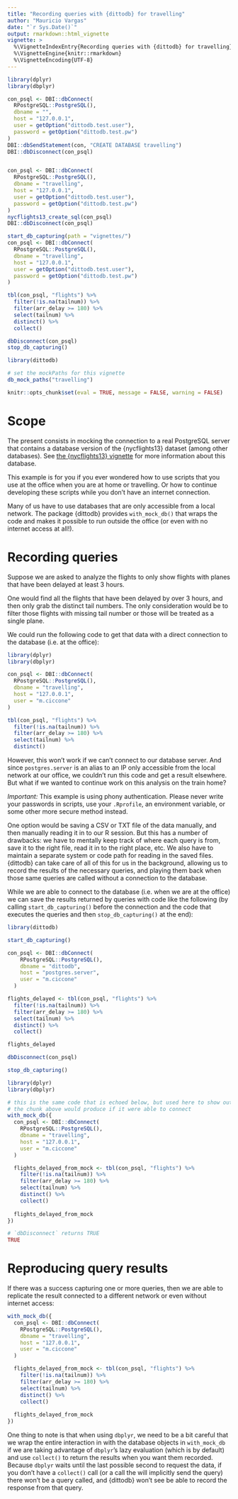 ```yaml
---
title: "Recording queries with {dittodb} for travelling"
author: "Mauricio Vargas"
date: "`r Sys.Date()`"
output: rmarkdown::html_vignette
vignette: >
  %\VignetteIndexEntry{Recording queries with {dittodb} for travelling}
  %\VignetteEngine{knitr::rmarkdown}
  %\VignetteEncoding{UTF-8}
---
```


```r
library(dplyr)
library(dbplyr)

con_psql <- DBI::dbConnect(
  RPostgreSQL::PostgreSQL(),
  dbname = "",
  host = "127.0.0.1",
  user = getOption("dittodb.test.user"),
  password = getOption("dittodb.test.pw")
)
DBI::dbSendStatement(con, "CREATE DATABASE travelling")
DBI::dbDisconnect(con_psql)


con_psql <- DBI::dbConnect(
  RPostgreSQL::PostgreSQL(),
  dbname = "travelling",
  host = "127.0.0.1",
  user = getOption("dittodb.test.user"),
  password = getOption("dittodb.test.pw")
)
nycflights13_create_sql(con_psql)
DBI::dbDisconnect(con_psql)

start_db_capturing(path = "vignettes/")
con_psql <- DBI::dbConnect(
  RPostgreSQL::PostgreSQL(),
  dbname = "travelling",
  host = "127.0.0.1",
  user = getOption("dittodb.test.user"),
  password = getOption("dittodb.test.pw")
)

tbl(con_psql, "flights") %>%
  filter(!is.na(tailnum)) %>%
  filter(arr_delay >= 180) %>% 
  select(tailnum) %>%
  distinct() %>% 
  collect()

dbDisconnect(con_psql)
stop_db_capturing()
```

```r
library(dittodb)

# set the mockPaths for this vignette
db_mock_paths("travelling")

knitr::opts_chunk$set(eval = TRUE, message = FALSE, warning = FALSE)
```

# Scope

The present consists in mocking the connection to a real PostgreSQL server that
contains a database version of the {nycflights13} dataset (among other
databases). See [the {nycflights13} vignette](nycflights.html) for
more information about this database.

This example is for you if you ever wondered how to use scripts that you use
at the office when you are at home or travelling. Or how to continue developing
these scripts while you don't have an internet connection.

Many of us have to use databases that are only accessible from a local network. 
The package {dittodb} provides `with_mock_db()` that wraps the code and makes it
possible to run outside the office (or even with no internet access at all!).

# Recording queries

Suppose we are asked to analyze the flights to only show flights with planes 
that have been delayed at least 3 hours.

One would find all the flights that have been delayed by over 3 hours, and then 
only grab the distinct tail numbers. The only consideration would be to filter 
those flights with missing tail number or those will be treated as a single 
plane.

We could run the following code to get that data with a direct connection to the 
database (i.e. at the office):
```r
library(dplyr)
library(dbplyr)

con_psql <- DBI::dbConnect(
  RPostgreSQL::PostgreSQL(),
  dbname = "travelling",
  host = "127.0.0.1",
  user = "m.ciccone"
)

tbl(con_psql, "flights") %>%
  filter(!is.na(tailnum)) %>%
  filter(arr_delay >= 180) %>% 
  select(tailnum) %>%
  distinct()
```

However, this won't work if we can't connect to our database server. And since 
`postgres.server` is an alias to an IP only accessible from the local network at 
our office, we couldn't run this code and get a result elsewhere. But what if we 
wanted to continue work on this analysis on the train home?

*Important:* This example is using phony authentication. Please never write your 
passwords in scripts, use your `.Rprofile`, an environment variable, or some other 
more secure method instead.

One option would be saving a CSV or TXT file of the data manually, and then
manually reading it in to our R session. But this has a number of drawbacks: we
have to mentally keep track of where each query is from, save it to the right
file, read it in to the right place, etc. We also have to maintain a separate
system or code path for reading in the saved files. {dittodb} can take care of
all of this for us in the background, allowing us to record the results of the
necessary queries, and playing them back when those same queries are called
without a connection to the database.

While we are able to connect to the database (i.e. when we are at the office) we
can save the results returned by queries with code like the following (by
calling `start_db_capturing()` before the connection and the code that executes the
queries and then `stop_db_capturing()` at the end):

```r
library(dittodb)

start_db_capturing()

con_psql <- DBI::dbConnect(
    RPostgreSQL::PostgreSQL(),
    dbname = "dittodb",
    host = "postgres.server",
    user = "m.ciccone"
  )

flights_delayed <- tbl(con_psql, "flights") %>%
  filter(!is.na(tailnum)) %>%
  filter(arr_delay >= 180) %>% 
  select(tailnum) %>%
  distinct() %>%
  collect()

flights_delayed

dbDisconnect(con_psql)

stop_db_capturing()
```

```r
library(dplyr)
library(dbplyr)

# this is the same code that is echoed below, but used here to show output that 
# the chunk above would produce if it were able to connect
with_mock_db({
  con_psql <- DBI::dbConnect(
    RPostgreSQL::PostgreSQL(),
    dbname = "travelling",
    host = "127.0.0.1",
    user = "m.ciccone"
  )

  flights_delayed_from_mock <- tbl(con_psql, "flights") %>%
    filter(!is.na(tailnum)) %>%
    filter(arr_delay >= 180) %>% 
    select(tailnum) %>%
    distinct() %>% 
    collect()
  
  flights_delayed_from_mock
})

# `dbDisconnect` returns TRUE
TRUE
```

# Reproducing query results

If there was a success capturing one or more queries, then we are able to
replicate the result connected to a different network or even without internet
access:

```r
with_mock_db({
  con_psql <- DBI::dbConnect(
    RPostgreSQL::PostgreSQL(),
    dbname = "travelling",
    host = "127.0.0.1",
    user = "m.ciccone"
  )

  flights_delayed_from_mock <- tbl(con_psql, "flights") %>%
    filter(!is.na(tailnum)) %>%
    filter(arr_delay >= 180) %>% 
    select(tailnum) %>%
    distinct() %>%
    collect()
  
  flights_delayed_from_mock
})
```

One thing to note is that when using `dbplyr`, we need to be a bit careful that 
we wrap the entire interaction in with the database objects in `with_mock_db` if
we are taking advantage of `dbplyr`'s lazy evaluation (which is by default) and
use `collect()` to return the results when you want them recorded. Because 
`dbplyr` waits until the last possible second to request the data, if you don't 
have a `collect()` call (or a call the will implicitly send the query) there 
won't be a query called, and {dittodb} won't see be able to record the response 
from that query.
